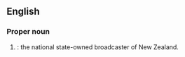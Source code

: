 ==English==

===Proper noun===
{{en-proper noun}}

# {{lb|en|NZ}} {{initialism of|[[television|Television]] [[New Zealand]]|lang=en|nodot=1}}: the national state-owned broadcaster of New Zealand.